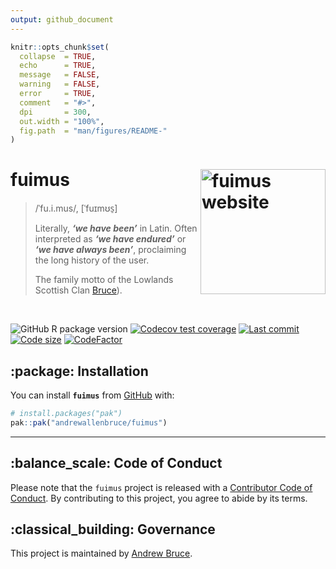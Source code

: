 ```yaml
---
output: github_document
---
```


<!-- README.md is generated from README.Rmd. Please edit that file -->

```r
knitr::opts_chunk$set(
  collapse  = TRUE,
  echo      = TRUE,
  message   = FALSE, 
  warning   = FALSE,
  error     = TRUE,
  comment   = "#>",
  dpi       = 300, 
  out.width = "100%",
  fig.path  = "man/figures/README-"
)
```

# fuimus <a href="https://andrewallenbruce.github.io/fuimus/"><img src="man/figures/logo.png" alt="fuimus website" align="right" height="200"/></a>

> /ˈfu.i.mus/, [ˈfuɪmʊs̠]
>
> Literally, ***'we have been'*** in Latin. Often interpreted as ***'we have endured'*** or ***'we have always been'***, proclaiming the long history of the user. 
> 
> The family motto of the Lowlands Scottish Clan [Bruce](https://en.wikipedia.org/wiki/Clan_Bruce)).

<br>

<!-- badges: start -->
![GitHub R package version](https://img.shields.io/github/r-package/v/andrewallenbruce/fuimus?style=flat-square&logo=R&label=Package&color=%23192a38)
[![Codecov test coverage](https://codecov.io/gh/andrewallenbruce/fuimus/branch/master/graph/badge.svg)](https://app.codecov.io/gh/andrewallenbruce/fuimus?branch=master)
[![Last commit](https://img.shields.io/github/last-commit/andrewallenbruce/fuimus.svg)](https://github.com/andrewallenbruce/fuimus/commits/master)
[![Code size](https://img.shields.io/github/languages/code-size/andrewallenbruce/fuimus.svg)](https://github.com/andrewallenbruce/fuimus)
[![CodeFactor](https://www.codefactor.io/repository/github/andrewallenbruce/fuimus/badge)](https://www.codefactor.io/repository/github/andrewallenbruce/fuimus)
<!-- badges: end -->

## :package: Installation

You can install **`fuimus`** from [GitHub](https://github.com/) with:

``` r
# install.packages("pak")
pak::pak("andrewallenbruce/fuimus")
```

------------------------------------------------------------------------

## :balance_scale: Code of Conduct

Please note that the `fuimus` project is released with a [Contributor Code of Conduct](https://andrewallenbruce.github.io/fuimus/CODE_OF_CONDUCT.html). By contributing to this project, you agree to abide by its terms.

## :classical_building: Governance

This project is maintained by [Andrew Bruce](https://github.com/andrewallenbruce).
